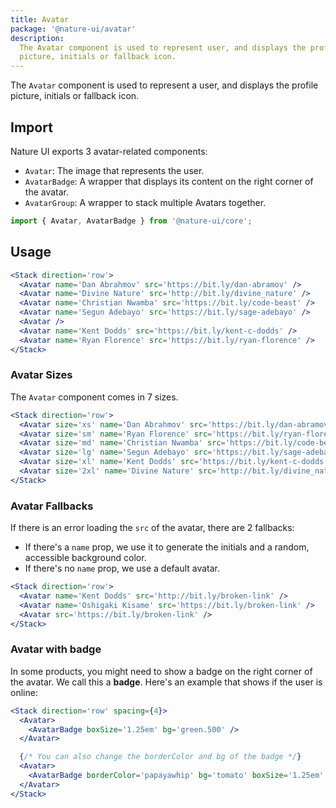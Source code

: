 ```yaml
---
title: Avatar
package: '@nature-ui/avatar'
description:
  The Avatar component is used to represent user, and displays the profile
  picture, initials or fallback icon.
---
```


The `Avatar` component is used to represent a user, and displays the profile
picture, initials or fallback icon.

## Import

Nature UI exports 3 avatar-related components:

- `Avatar`: The image that represents the user.
- `AvatarBadge`: A wrapper that displays its content on the right corner of the
  avatar.
- `AvatarGroup`: A wrapper to stack multiple Avatars together.

```js
import { Avatar, AvatarBadge } from '@nature-ui/core';
```

## Usage

```jsx
<Stack direction='row'>
  <Avatar name='Dan Abrahmov' src='https://bit.ly/dan-abramov' />
  <Avatar name='Divine Nature' src='http://bit.ly/divine_nature' />
  <Avatar name='Christian Nwamba' src='https://bit.ly/code-beast' />
  <Avatar name='Segun Adebayo' src='https://bit.ly/sage-adebayo' />
  <Avatar />
  <Avatar name='Kent Dodds' src='https://bit.ly/kent-c-dodds' />
  <Avatar name='Ryan Florence' src='https://bit.ly/ryan-florence' />
</Stack>
```

### Avatar Sizes

The `Avatar` component comes in 7 sizes.

```jsx
<Stack direction='row'>
  <Avatar size='xs' name='Dan Abrahmov' src='https://bit.ly/dan-abramov' />
  <Avatar size='sm' name='Ryan Florence' src='https://bit.ly/ryan-florence' />
  <Avatar size='md' name='Christian Nwamba' src='https://bit.ly/code-beast' />
  <Avatar size='lg' name='Segun Adebayo' src='https://bit.ly/sage-adebayo' />
  <Avatar size='xl' name='Kent Dodds' src='https://bit.ly/kent-c-dodds' />
  <Avatar size='2xl' name='Divine Nature' src='http://bit.ly/divine_nature' />
</Stack>
```

### Avatar Fallbacks

If there is an error loading the `src` of the avatar, there are 2 fallbacks:

- If there's a `name` prop, we use it to generate the initials and a random,
  accessible background color.
- If there's no `name` prop, we use a default avatar.

```jsx
<Stack direction='row'>
  <Avatar name='Kent Dodds' src='http://bit.ly/broken-link' />
  <Avatar name='Oshigaki Kisame' src='https://bit.ly/broken-link' />
  <Avatar src='https://bit.ly/broken-link' />
</Stack>
```

### Avatar with badge

In some products, you might need to show a badge on the right corner of the
avatar. We call this a **badge**. Here's an example that shows if the user is
online:

```jsx
<Stack direction='row' spacing={4}>
  <Avatar>
    <AvatarBadge boxSize='1.25em' bg='green.500' />
  </Avatar>

  {/* You can also change the borderColor and bg of the badge */}
  <Avatar>
    <AvatarBadge borderColor='papayawhip' bg='tomato' boxSize='1.25em' />
  </Avatar> 
</Stack>
```
